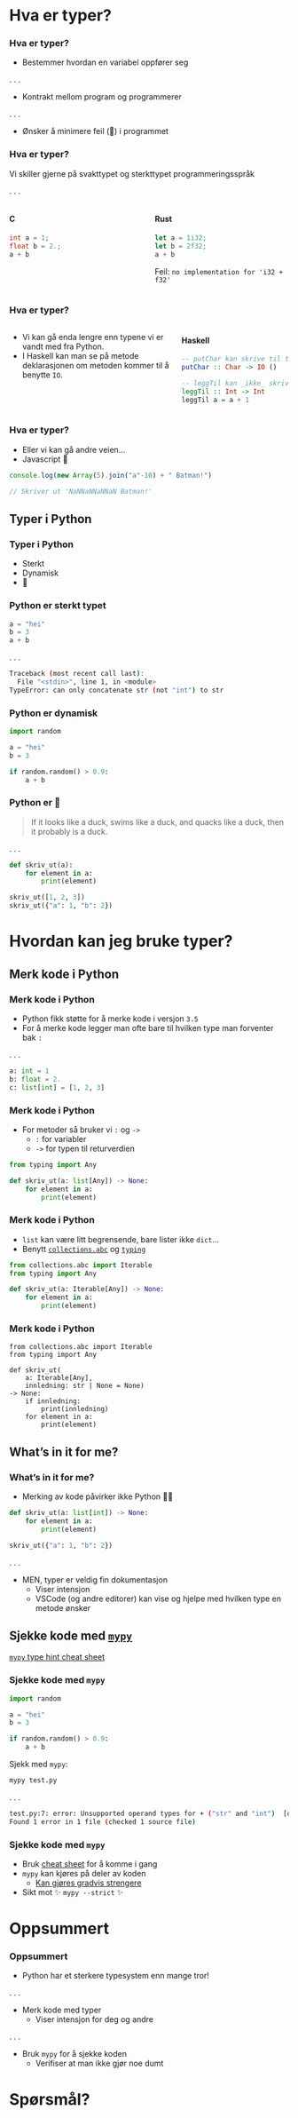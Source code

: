 # Hva er typer?

### Hva er typer?

- Bestemmer hvordan en variabel oppfører seg

. . .

- Kontrakt mellom program og programmerer

. . .

- Ønsker å minimere feil (🐛) i programmet

### Hva er typer?

Vi skiller gjerne på svakttypet og sterkttypet programmeringsspråk

. . .

:::: {.columns}

::: {.column width="50%"}
#### C
```c
int a = 1;
float b = 2.;
a + b
```
:::

::: {.column width="50%"}
#### Rust
```rust
let a = 1i32;
let b = 2f32;
a + b
```
Feil: `no implementation for 'i32 + f32'`
:::

::::

### Hva er typer?

:::: {.columns}

::: {.column width="60%"}
- Vi kan gå enda lengre enn typene vi er vandt med fra Python.
- I Haskell kan man se på metode deklarasjonen om metoden kommer til å benytte
`IO`.
:::

:::{.column width="40%"}
#### Haskell
```haskell
-- putChar kan skrive til terminal
putChar :: Char -> IO ()

-- leggTil kan _ikke_ skrive til terminal
leggTil :: Int -> Int
leggTil a = a + 1
```
:::

::::

### Hva er typer?

- Eller vi kan gå andre veien...
- Javascript 🤦

```js
console.log(new Array(5).join("a"-10) + " Batman!")

// Skriver ut 'NaNNaNNaNNaN Batman!'
```

## Typer i Python

### Typer i Python
- Sterkt
- Dynamisk
- 🦆

### Python er sterkt typet

```python
a = "hei"
b = 3
a + b
```

. . .

```.bash
Traceback (most recent call last):
  File "<stdin>", line 1, in <module>
TypeError: can only concatenate str (not "int") to str
```

### Python er dynamisk

```python
import random

a = "hei"
b = 3

if random.random() > 0.9:
    a + b
```

### Python er 🦆

> If it looks like a duck, swims like a duck, and quacks like a duck, then it
> probably is a duck.

. . .

```python
def skriv_ut(a):
    for element in a:
        print(element)

skriv_ut([1, 2, 3])
skriv_ut({"a": 1, "b": 2})
```

# Hvordan kan jeg bruke typer?

## Merk kode i Python

### Merk kode i Python

- Python fikk støtte for å merke kode i versjon `3.5`
- For å merke kode legger man ofte bare til hvilken type man forventer bak `:`

. . .

```python
a: int = 1
b: float = 2.
c: list[int] = [1, 2, 3]
```

### Merk kode i Python

- For metoder så bruker vi `:` og `->`
  - `:` for variabler
  - `->` for typen til returverdien

```python
from typing import Any

def skriv_ut(a: list[Any]) -> None:
    for element in a:
        print(element)
```

### Merk kode i Python

- `list` kan være litt begrensende, bare lister ikke `dict`...
- Benytt
[`collections.abc`](https://docs.python.org/3/library/collections.abc.html) og
[`typing`](https://docs.python.org/3/library/typing.html)

```python
from collections.abc import Iterable
from typing import Any

def skriv_ut(a: Iterable[Any]) -> None:
    for element in a:
        print(element)
```

### Merk kode i Python

```.python
from collections.abc import Iterable
from typing import Any

def skriv_ut(
    a: Iterable[Any],
    innledning: str | None = None)
-> None:
    if innledning:
        print(innledning)
    for element in a:
        print(element)
```

## What's in it for me?

### What's in it for me?

- Merking av kode påvirker ikke Python 😵‍💫

```python
def skriv_ut(a: list[int]) -> None:
    for element in a:
        print(element)

skriv_ut({"a": 1, "b": 2})
```

. . .

- MEN, typer er veldig fin dokumentasjon
  - Viser intensjon
  - VSCode (og andre editorer) kan vise og hjelpe med hvilken type en metode ønsker

## Sjekke kode med [`mypy`](https://mypy-lang.org/)

::: footer
[`mypy` type hint cheat sheet](https://mypy.readthedocs.io/en/latest/cheat_sheet_py3.html#cheat-sheet-py3)
:::

### Sjekke kode med `mypy`

```python
import random

a = "hei"
b = 3

if random.random() > 0.9:
    a + b
```

Sjekk med `mypy`:

```.bash
mypy test.py
```
. . .

```.bash
test.py:7: error: Unsupported operand types for + ("str" and "int")  [operator]
Found 1 error in 1 file (checked 1 source file)
```

### Sjekke kode med `mypy`

- Bruk [cheat sheet](https://mypy.readthedocs.io/en/latest/cheat_sheet_py3.html) for å komme i gang
- `mypy` kan kjøres på deler av koden
  - [Kan gjøres gradvis strengere](https://mypy.readthedocs.io/en/latest/existing_code.html)
- Sikt mot ✨ `mypy --strict` ✨

# Oppsummert

### Oppsummert

- Python har et sterkere typesystem enn mange tror!

. . .

- Merk kode med typer
  - Viser intensjon for deg og andre

. . .

- Bruk `mypy` for å sjekke koden
  - Verifiser at man ikke gjør noe dumt

# Spørsmål?
